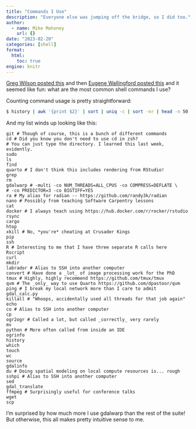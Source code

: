 ```yaml
---
title: "Commands I Use"
description: "Everyone else was jumping off the bridge, so I did too."
author:
  - name: Mike Mahoney
    url: {}
date: "2023-02-20"
categories: [shell]
format: 
  html:
    toc: true
engine: knitr
---
```


[Greg Wilson posted this](https://third-bit.com/2023/01/24/commands-i-use/) and then [Eugene Wallingford posted this](https://www.cs.uni.edu/~wallingf/blog/archives/monthly/2023-02.html#e2023-02-20T10_18_38.htm) and it seemed like fun: what are the most common shell commands I use?

Counting command usage is pretty straightforward:

```bash
$ history | awk '{print $2}' | sort | uniq -c | sort -nr | head -n 50
```

And my list winds up looking like this:

```
git # Though of course, this is a bunch of different commands
cd # Did you know you don't need to use cd in zsh? 
# You can just type the directory. I learned this last week, evidently.
sudo
ls
find
quarto # I don't think this includes rendering from RStudio! 
grep
rm
gdalwarp # -multi -co NUM_THREADS=ALL_CPUS -co COMPRESS=DEFLATE \ 
# -co PREDICTOR=3 -co BIGTIFF=YES
ra # My alias for radian -- https://github.com/randy3k/radian
nano # Possibly from teaching Software Carpentry lessons
cat
docker # I always teach using https://hub.docker.com/r/rocker/rstudio
rsync
cargo
htop
xkill # No, *you're* cheating at Crusader Kings
pip
ssh
R # Interesting to me that I have three separate R calls here
Rscript
curl
mkdir
labrador # Alias to SSH into another computer
convert # Have done a _lot_ of image processing work for the PhD
tmux # Highly, highly recommend https://github.com/tmux/tmux
qvm # The _only_ way to use Quarto https://github.com/dpastoor/qvm
ping # I break my local network more than I care to admit
gdal_calc.py 
killall # "Whoops, accidentally used all threads for that job again"
echo
co # Alias to SSH into another computer
cp
ogr2ogr # Called a lot, but called _correctly_ very rarely
mv
python # More often called from inside an IDE
ogrinfo
history
which
touch
wc
source
gdalinfo
du # Doing spatial modeling on local compute resources is... rough
sshpi # Alias to SSH into another computer
sed
gdal_translate
ffmpeg # Surprisingly useful for conference talks
wget
scp
```

I'm surprised by how much more I use gdalwarp than the rest of the suite! But
otherwise, this all makes pretty intuitive sense to me.
